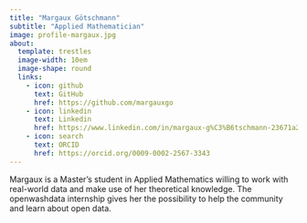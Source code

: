 ```yaml
---
title: "Margaux Götschmann"
subtitle: "Applied Mathematician"
image: profile-margaux.jpg
about:
  template: trestles
  image-width: 10em
  image-shape: round
  links:
    - icon: github
      text: GitHub
      href: https://github.com/margauxgo
    - icon: linkedin
      text: Linkedin
      href: https://www.linkedin.com/in/margaux-g%C3%B6tschmann-23671a259/
    - icon: search
      text: ORCID
      href: https://orcid.org/0009-0002-2567-3343
---
```


Margaux is a Master's student in Applied Mathematics willing to work with real-world data and make use of her theoretical knowledge. The openwashdata internship gives her the possibility to help the community and learn about open data.

